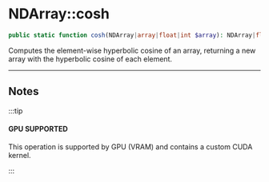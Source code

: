
# NDArray::cosh

```php
public static function cosh(NDArray|array|float|int $array): NDArray|float|int;
```
Computes the element-wise hyperbolic cosine of an array,
returning a new array with the hyperbolic cosine of each element.

---

## Notes

:::tip

#### GPU SUPPORTED
This operation is supported by GPU (VRAM) and contains a custom CUDA kernel.

:::

